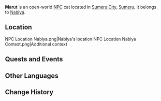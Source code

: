 {{Character Infobox
|name             = Marut
|type             = Open-World NPC
|group            = Cat NPCs
|image            = <!-- NPC Marut.png --><!-- Might be either the black or white cat -->
|region           = Sumeru
|location         = Sumeru
|affiliation      = 
|title            = 
}}
'''Marut''' is an open-world [[NPC]] cat located in [[Sumeru City]], [[Sumeru]]. It belongs to [[Nabiya]].

==Location==
<gallery>
NPC Location Nabiya.png|Nabiya's location
NPC Location Nabiya Context.png|Additional context
</gallery>
<!--
==Profile==
''(To be added.)''

===Appearance===
''(To be added.)''
-->
==Quests and Events==
{{Quests and Events}}

==Other Languages==
{{Other Languages
|default_hidden = 1
|en      = Marut
|zhs     = 玛鲁特
|zhs_rm  = Mǎlǔtè
|zht     = 瑪魯特
|zht_rm  = Mǎlǔtè
|ja      = マールート
|ja_rm   = Maaruuto
|ko      = 마루트
|es      = Marut
|fr      = Marut
|ru      = Марут
|th      = Marut
|vi      = Marut
|de      = Marut
|id      = Marut
|pt      = Marut
|tr      = Marut
|it      = Marut
}}

==Change History==
{{Change History|3.0}}
<!--
==References==
{{Reflist}}
-->
